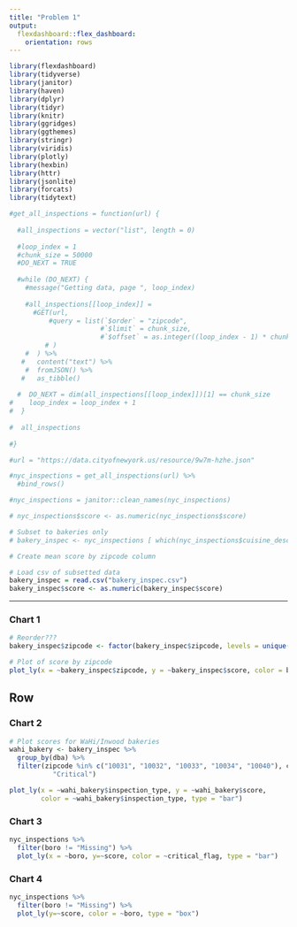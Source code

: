 ```yaml
---
title: "Problem 1"
output: 
  flexdashboard::flex_dashboard:
    orientation: rows
---
```


```r
library(flexdashboard)
library(tidyverse)
library(janitor)
library(haven)
library(dplyr)
library(tidyr)
library(knitr)
library(ggridges)
library(ggthemes)
library(stringr)
library(viridis)
library(plotly)
library(hexbin)
library(httr)
library(jsonlite)
library(forcats)
library(tidytext)
```

```r
#get_all_inspections = function(url) {
  
  #all_inspections = vector("list", length = 0)
  
  #loop_index = 1
  #chunk_size = 50000
  #DO_NEXT = TRUE
  
  #while (DO_NEXT) {
    #message("Getting data, page ", loop_index)
    
    #all_inspections[[loop_index]] = 
      #GET(url,
          #query = list(`$order` = "zipcode",
                       #`$limit` = chunk_size,
                       #`$offset` = as.integer((loop_index - 1) * chunk_size)
         # )
    #  ) %>%
   #   content("text") %>%
    #  fromJSON() %>%
   #   as_tibble()
    
  #  DO_NEXT = dim(all_inspections[[loop_index]])[1] == chunk_size
#    loop_index = loop_index + 1
#  }
  
#  all_inspections
  
#}

#url = "https://data.cityofnewyork.us/resource/9w7m-hzhe.json"

#nyc_inspections = get_all_inspections(url) %>%
  #bind_rows()

#nyc_inspections = janitor::clean_names(nyc_inspections)

# nyc_inspections$score <- as.numeric(nyc_inspections$score)

# Subset to bakeries only
# bakery_inspec <- nyc_inspections [ which(nyc_inspections$cuisine_description == 'Bakery'), ] %>% select(-grade_date, -inspection_date, -phone, -record_date)

# Create mean score by zipcode column

```

```r
# Load csv of subsetted data
bakery_inspec = read.csv("bakery_inspec.csv")
bakery_inspec$score <- as.numeric(bakery_inspec$score)
```


-------------------------------------
    
### Chart 1

```r
# Reorder???
bakery_inspec$zipcode <- factor(bakery_inspec$zipcode, levels = unique(bakery_inspec$zipcode)[order(bakery_inspec$score, decreasing = FALSE)])

# Plot of score by zipcode
plot_ly(x = ~bakery_inspec$zipcode, y = ~bakery_inspec$score, color = bakery_inspec$zipcode, type = "bar")
```

Row {.tabset .tabset-fade}
-------------------------------------
   
### Chart 2

```r
# Plot scores for WaHi/Inwood bakeries
wahi_bakery <- bakery_inspec %>%
  group_by(dba) %>%
  filter(zipcode %in% c("10031", "10032", "10033", "10034", "10040"), critical_flag == 
           "Critical")

plot_ly(x = ~wahi_bakery$inspection_type, y = ~wahi_bakery$score, 
        color = ~wahi_bakery$inspection_type, type = "bar")
```

### Chart 3

```r
nyc_inspections %>%
  filter(boro != "Missing") %>% 
  plot_ly(x = ~boro, y=~score, color = ~critical_flag, type = "bar")
```


### Chart 4

```r
nyc_inspections %>%
  filter(boro != "Missing") %>%
  plot_ly(y=~score, color = ~boro, type = "box")
```

